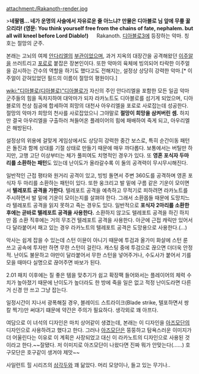 attachment:/Rakanoth-render.jpg

>'''네팔렘… 네가 운명의 사슬에서 자유로운 줄 아느냐? 만물은 디아블로 님 앞에 무릎 꿇으리라! (영문: You think yourself free from the chains of fate, nephalem. but all will kneel before Lord Diablo!)'''
　
Rakanoth. [[디아블로3]]에 등장하는 악마. 칭호는 절망의 군주. 

본래는 고뇌의 여제 [[안다리엘]]의 [[부관]]이었으며, 과거 지옥의 대장간을 공격해왔던 [[이주알]]을 쓰러트리고 [[포로]]로 붙잡은 장본인이다. 또한 악마의 육체에 빙의되어 타락한 이주얼을 감시하는 간수의 역할을 하기도 했다고도 전해지는, 설정상 상당히 강력한 악마.[* 이주얼이 갇혀있었던 필드의 이름이 절망의 평원이다.]

[[wiki:"디아블로(디아블로)"디아블로]]가 자신의 주인 안다리엘을 포함한 모든 일곱 악마 군주들의 힘을 독차지하여 대악마가 되자 라카노트도 디아블로를 섬기게 되었으며, 디아블로의 천상 침공에 합세하여 희망의 대천사 아우리엘을 포로로 사로잡는데 성공한다. 절망의 악마가 희망의 천사를 사로잡았으니 그야말로 '''절망이 희망을 삼켜버린 셈.''' 하지만 결국 아우리엘을 구출하러 쳐들어온 플레이어의 힘에 패배하여 죽게 되고, 아우리엘은 해방된다.

설정상의 위용에 걸맞게 게임상에서도 상당히 강력한 중간 보스로, 특히 순간이동 패턴은 돌진과 함께 상대를 기절 상태로 만들기 때문에 매우 까다롭다. 보통에서는 버틸만 하지만, 고행 고단 이상부터는 체가 풀피여도 치명적인 경우가 있다. 또 '''영혼 포식자 두마리를 소환하는 패턴'''도 있는데 난이도가 올라갈수록 이 둘의 공격력이 무시무시해진다.

일반적인 근접 평타와 원거리 공격이 있고, 빙빙 돌면서 주변 360도를 공격하며 영혼 포식자 두 마리를 소환하는 패턴이 있다. 또한 웅크리고 발 밑에 구름 같은 기운이 모이면서 '''텔레포트 공격을 가한다'''. 텔레포트 공격을 예측하고 무적기로 피하려면 라카노트를 주시하면서 발 밑에 기운이 모이는지를 살펴야 한다. 그래서 소환몹들 때문에 도망치느라 텔레포트 공격을 읽지 못하고 죽는 경우도 있다. 일반적으로 '''포식자 2마리를 소환한 후에는 곧바로 텔레포트 공격을 사용한다.''' 소환하지 않고도 텔레포트 공격을 하긴 하지만 몹 소환 직후에는 거의 무조건 텔레포트 공격을 사용한다. 아군에 근접 캐릭만 있어서 다 달라붙어서 패고 있는 경우 라카노트의 텔레포트 공격은 도망용으로 사용한다.(...)

악사는 쉽게 잡을 수 있는데 스턴 이뮨이 아니기 때문에 투검과 올가미 화살에 스턴 룬 쓰고 공속에 투자만 하면 무한 스턴이 걸린다. 캐스팅 중에 투검으로 끊으면 더더욱 안정적. 난이도 불문하고 야만이 달라붙어서 무한 스턴을 넣어주거나, 수도사가 붙어서 기를 모을 때마다 실명으로 끊어주면 바보가 된다.

2.01 패치 이후에는 질 좋은 템을 맞추기가 쉽고 확장팩 들어와서는 플레이어의 체력 수치가 높아졌기 때문에 난이도가 높더라도 한 방에 죽을 일은 없고 적정 난이도라면 다른 거 신경 안 쓰고 그냥 잡는다.

일정시간이 지나서 광폭해질 경우, 블레이드 스트라이크(Blade strike, 텔포하면서 쌍칼 찍기)만 써대기 떄문에 약간은 주의가 필요하다. 생각외로 꽤 아프다. 

여담으로 이 녀석의 디자인은 마치 상어같이 생겼는데, 본래는 이 디자인을 [[아즈모단]]의 디자인으로 사용하려고 했다고 한다. 그러나 [[아즈모단]]은 뚱뚱하고 탐욕스러운 이미지가 더 어울린다는 이유로 이 계획은 사장되었고 대신 이 라카노트의 디자인으로 사용된 것이라고 한다.~~잘됐다. 저 이미지로 아즈모단이 나왔다면 진짜 뭐가 안맞는다(......) 호구모단은 호구같이 생겨야 제맛~~

사일런트 힐 시리즈의 [[삼각두]]와 꽤 닮았다. 머리 모양이나, 들고 있는 무기나..
